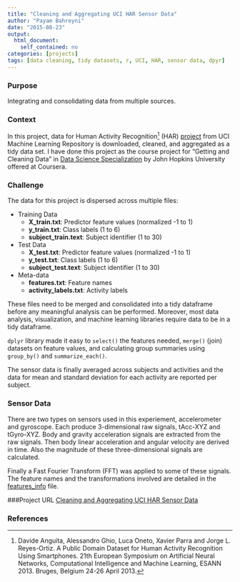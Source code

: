 ```yaml
---
title: "Cleaning and Aggregating UCI HAR Sensor Data"
author: "Payam Bahreyni"
date: "2015-08-23"
output: 
  html_document: 
    self_contained: no
categories: [projects]
tags: [data cleaning, tidy datasets, r, UCI, HAR, sensor data, dpyr]
---
```


### Purpose
Integrating and consolidating data from multiple sources.

### Context
In this project, data for Human Activity Recognition[^1] (HAR) [project](https://archive.ics.uci.edu/ml/datasets/Human+Activity+Recognition+Using+Smartphones) from UCI Machine Learning Repository is downloaded, cleaned, and aggregated as a tidy data set. I have done this project as the course project for "Getting and Cleaning Data" in [Data Science Specialization](https://www.coursera.org/specializations/jhu-data-science) by John Hopkins University offered at Coursera.

[^1]: Davide Anguita, Alessandro Ghio, Luca Oneto, Xavier Parra and Jorge L. Reyes-Ortiz. A Public Domain Dataset for Human Activity Recognition Using Smartphones. 21th European Symposium on Artificial Neural Networks, Computational Intelligence and Machine Learning, ESANN 2013. Bruges, Belgium 24-26 April 2013.

### Challenge

The data for this project is dispersed across multiple files:

 * Training Data
    + **X_train.txt**: Predictor feature values (normalized -1 to 1)
    + **y_train.txt**: Class labels (1 to 6)
    + **subject_train.text**: Subject identifier (1 to 30)

 * Test Data
    + **X_test.txt**: Predictor feature values (normalized -1 to 1)
    + **y_test.txt**: Class labels (1 to 6)
    + **subject_test.text**: Subject identifier (1 to 30)
 
 * Meta-data
    + **features.txt**: Feature names
    + **activity_labels.txt**: Activity labels
 
These files need to be merged and consolidated into a tidy dataframe before any meaningful analysis can be performed. Moreover, most data analysis, visualization, and machine learning libraries require data to be in a tidy dataframe.

`dplyr` library made it easy to `select()` the features needed, `merge()` (join) datasets on feature values, and calculating group summaries using `group_by()` and `summarize_each()`.

The sensor data is finally averaged across subjects and activities and the data for mean and standard deviation for each activity are reported per subject.

### Sensor Data

There are two types on sensors used in this experiement, accelerometer and gyroscope. Each produce 3-dimensional raw signals, tAcc-XYZ and tGyro-XYZ. Body and gravity acceleration signals are extracted from the raw signals. Then body linear acceleration and angular velocity are derived in time. Also the magnitude of these three-dimensional signals are calculated. 

Finally a Fast Fourier Transform (FFT) was applied to some of these signals. The feature names and the transformations involved are detailed in the [features_info](https://github.com/pbahr/aggregating_UCI_HAR_sensor_data/blob/master/UCI%20HAR%20Dataset/features_info.txt) file.

###Project URL
[Cleaning and Aggregating UCI HAR Sensor Data](https://github.com/pbahr/aggregating_UCI_HAR_sensor_data)

### References